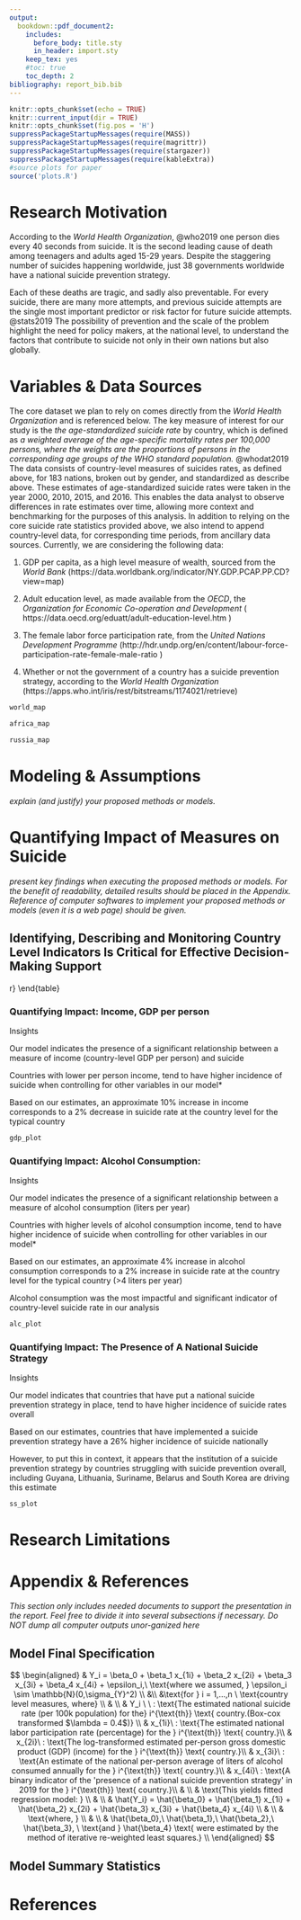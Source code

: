 ```yaml
---
output:
  bookdown::pdf_document2: 
    includes: 
      before_body: title.sty
      in_header: import.sty
    keep_tex: yes
    #toc: true
    toc_depth: 2
bibliography: report_bib.bib
---
```


\newpage

```r
knitr::opts_chunk$set(echo = TRUE)
knitr::current_input(dir = TRUE)
knitr::opts_chunk$set(fig.pos = 'H')
suppressPackageStartupMessages(require(MASS))
suppressPackageStartupMessages(require(magrittr))
suppressPackageStartupMessages(require(stargazer))
suppressPackageStartupMessages(require(kableExtra))
#source plots for paper
source('plots.R')
```

\begin{abstract}
\bigskip
Relying on open source data from the World Health Organization and other non-governmental bodies, we highlight trends and related to country-level measures of suicide globally. A descriptive model is formulated that identifies a set of meaningful factors and measures that highlights some intuitive relationships between country-level suicide rates and other indicators such as income, alcohol consumption, and the presence of a country level suicide prevention strategy.   

An initial framework for data-driven decision support for policy makers is presented with recommendations including the identification and ongoing monitoring of meaningful factors and measures related to suicide prevention. The hope is that this can provide some introductory guidance for those managing health related planning activities and priorities related to this topic.   

An overview of the sources of data, and process of collection, of data related to suicide at the country level is also described briefly, along with a description of some  ancillary datasets that were employed to augment and enrich insights. The intention of these descriptions is to make further research and data analysis on this topic more accessible to other interested researchers and data analysts in the future.  

\end{abstract}  

# Research Motivation

According to the *World Health Organization*, @who2019 one person dies every 40 seconds from suicide. It is the second leading cause of death among teenagers and adults aged 15-29 years. Despite the staggering number of suicides happening worldwide, just 38 governments worldwide have a national suicide prevention strategy. 

Each of these deaths are tragic, and sadly also preventable. For every suicide, there are many more attempts, and previous suicide attempts are the single most important predictor or risk factor for future suicide attempts. @stats2019 The possibility of prevention and the scale of the problem highlight the need for policy makers, at the national level, to understand the factors that contribute to suicide not only in their own nations but also globally.  

# Variables \& Data Sources

The core dataset we plan to rely on comes directly from the *World Health Organization* and is referenced below.  The key measure of interest for our study is the *the age-standardized suicide rate* by country, which is defined as *a weighted average of the age-specific mortality rates per 100,000 persons, where the weights are the proportions of persons in the corresponding age groups of the WHO standard population.* @whodat2019 The data consists of country-level measures of suicides rates, as defined above, for $183$ nations, broken out by gender, and standardized as describe above. These estimates of age-standardized suicide rates were taken in the year $2000$, $2010$, $2015$, and $2016$. This enables the data analyst to observe differences in rate estimates over time, allowing more context and benchmarking for the purposes of this analysis. In addition to relying on the core suicide rate statistics provided above, we also intend to append country-level data, for corresponding time periods, from ancillary data sources. Currently, we are considering the following data: 

1. GDP per capita, as a high level measure of wealth, sourced from the *World Bank* 
(https://data.worldbank.org/indicator/NY.GDP.PCAP.PP.CD?view=map)

2. Adult education level, as made available from the *OECD*, the *Organization for Economic Co-operation and Development* 
( https://data.oecd.org/eduatt/adult-education-level.htm )

3. The female labor force participation rate, from the *United Nations Development Programme* 
(http://hdr.undp.org/en/content/labour-force-participation-rate-female-male-ratio )

4. Whether or not the government of a country has a suicide prevention strategy, according to the *World Health Organization* 
(https://apps.who.int/iris/rest/bitstreams/1174021/retrieve)  


```r
world_map
```
  
  
```r
africa_map
```
  
```r
russia_map
```

# Modeling \& Assumptions

*explain (and justify) your proposed methods or models.*

# Quantifying Impact of Measures on Suicide

*present key findings when executing the proposed methods or models. For the benefit of readability, detailed results should be placed in the Appendix. Reference of computer softwares to implement your proposed methods or models (even it is a web page) should be given.*

## Identifying, Describing and Monitoring Country Level Indicators Is Critical for Effective Decision-Making Support


\begin{table}[H]
\centering 
\caption{Decision Support Framework for Policy Makers}
\
\begin{tabular}{p{5cm}p{10cm}}  
\hline  
   Area of Focus  & Decision Support  \\   
\hline 
 Identifying \& Quantifying Measures and Indicators of Country Level Suicide Rates &  Using a model to describe the relationships between country-level indicators and suicide rates to help policy makers identify what variables are important and putting context around how to monitor them \\   
 \hline 
Incorporating Domain Knowledge and Expertise of Subject Matter Experts & Allows policy makers to correlate indicators with country-level suicide related outcomes in context of qualitative insights from experts in the field \\   
\hline 
Insight Gathering, Analysis and Support Policy Maker Decisions & Integrating data and insights and providing inital context to help policy makers to frame longer term health planning activities and policies \\
\hline 
\end{tabular} 
\end{table} 


### Quantifying Impact: Income, GDP per person

Insights

Our model indicates the presence of a significant relationship between a measure of income (country-level GDP per person) and suicide 

Countries with lower per person income, tend to have higher incidence of suicide when controlling for other variables in our model*

Based on our estimates, an approximate 10% increase in income corresponds to a 2% decrease in suicide rate at the country level for the typical country

```r
gdp_plot
```


### Quantifying Impact: Alcohol Consumption: 

Insights

Our model indicates the presence of a significant relationship between a measure of alcohol consumption (liters per year)

Countries with higher levels of alcohol consumption income, tend to have higher incidence of suicide when controlling for other variables in our model*

Based on our estimates, an approximate 4% increase in alcohol consumption corresponds to a 2% increase in suicide rate at the country level for the typical country (>4 liters per year)

Alcohol consumption was the most impactful and significant indicator of country-level suicide rate in our analysis

```r
alc_plot
```


### Quantifying Impact: The Presence of A National Suicide Strategy

Insights

Our model indicates that countries that have put a national suicide prevention strategy in place, tend to have higher incidence of suicide rates overall

Based on our estimates, countries that have implemented a suicide prevention strategy have a 26% higher incidence of suicide nationally 

However, to put this in context, it appears that the institution of a suicide prevention strategy by countries struggling with suicide prevention overall, including Guyana, Lithuania, Suriname, Belarus and South Korea are driving this estimate 

```r
ss_plot
```




# Research Limitations



# Appendix \& References

*This section only includes needed documents to support the presentation in the report. Feel free to divide it into several subsections if necessary. Do NOT dump all computer outputs unor-ganized here*

## Model Final Specification

$$
\begin{aligned}
& Y_i = \beta_0 + \beta_1 x_{1i} + \beta_2 x_{2i} + \beta_3 x_{3i} + \beta_4 x_{4i}  + \epsilon_i,\ \text{where we assumed, } \epsilon_i \sim \mathbb{N}(0,\sigma_{Y}^2) \\
&\\
&\text{for } i = 1,...,n \ \text{country level measures, where} \\
& \\
& Y_i \ \ : \text{The estimated national suicide rate (per 100k population) for the} i^{\text{th}} \text{ country.(Box-cox transformed $\lambda = 0.4$)} \\
& x_{1i}\ : \text{The estimated national labor participation rate (percentage) for the } i^{\text{th}} \text{ country.}\\
& x_{2i}\ : \text{The log-transformed estimated per-person gross domestic product (GDP) (income) for the } i^{\text{th}} \text{ country.}\\
& x_{3i}\ : \text{An estimate of the national per-person average of liters of alcohol consumed annually for the } i^{\text{th}} \text{ country.}\\
& x_{4i}\ : \text{A binary indicator of the 'presence of a national suicide prevention strategy' in 2019 for the } i^{\text{th}} \text{ country.}\\
& \\
& \text{This yields fitted regression model: } \\
& \\
& \hat{Y_i} = \hat{\beta_0} + \hat{\beta_1} x_{1i} + \hat{\beta_2} x_{2i} + \hat{\beta_3} x_{3i} + \hat{\beta_4} x_{4i} \\
& \\
& \text{where, } \\
& \\
& \hat{\beta_0},\ \hat{\beta_1},\ \hat{\beta_2},\ \hat{\beta_3}, \ \text{and } \hat{\beta_4} \text{ were estimated by the method of iterative re-weighted least squares.} \\
\end{aligned}
$$

## Model Summary Statistics

\begin{table}[H] \centering 
  \caption {Regression Model Summary} 
  \label{tab:title} 
\begin{tabular}{@{\extracolsep{5pt}}lc} 
\\[-1.8ex]\hline 
\hline \\[-1.8ex] 
 & \multicolumn{1}{c}{\textit{Dependent variable:}} \\ 
\cline{2-2} 
\\[-1.8ex] & Suicide Rate (Box-Cox Transformed $\lambda = 0.4$) \\ 
\hline \\[-1.8ex] 
 Income (pp GDP) - Log Transformed & $-$0.404$^{***}$ \\ 
  & (0.080) \\ 
  & \\ 
Liters of Alcohol Consumed & 0.166$^{***}$ \\ 
  & (0.026) \\ 
  & \\ 
Suicide Prevention Strategy (Binary) & 0.562$^{***}$ \\ 
  & (0.185) \\ 
  & \\ 
Labor Participation Rate & 1.031$^{**}$ \\ 
  & (0.472) \\ 
  & \\ 
 Constant & 5.420$^{***}$ \\ 
  & (0.828) \\ 
  & \\ 
\hline \\[-1.8ex] 
Observations & 162 \\ 
R$^{2}$ & 0.412 \\ 
Adjusted R$^{2}$ & 0.397 \\ 
Residual Std. Error & 1.272 (df = 157) \\ 
F Statistic & 27.475$^{***}$ (df = 4; 157) \\ 
\hline 
\hline \\[-1.8ex] 
\textit{Note:}  & \multicolumn{1}{r}{$^{*}$p$<$0.1; $^{**}$p$<$0.05; $^{***}$p$<$0.01} \\ 
\end{tabular} 
\end{table} 

\newpage

# References 




  



